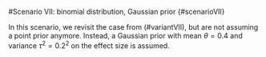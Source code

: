 #Scenario VII: binomial distribution, Gaussian prior {#scenarioVII}

In this scenario, we revisit the case from (#variantVII), but are not assuming a point prior anymore. Instead, a Gaussian prior with mean $\theta = 0.4$ and variance $\tau^2 = 0.2^2$ on the effect size is assumed. 
